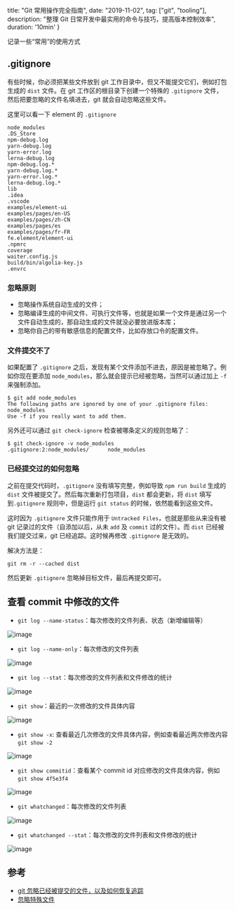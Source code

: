   title: "Git 常用操作完全指南",
  date: "2019-11-02",
  tag: ["git", "tooling"],
  description: "整理 Git 日常开发中最实用的命令与技巧，提高版本控制效率",
  duration: '10min'
}

记录一些“常用”的使用方式

## .gitignore

有些时候，你必须把某些文件放到 git 工作目录中，但又不能提交它们，例如打包生成的 `dist` 文件。在 git 工作区的根目录下创建一个特殊的 `.gitignore` 文件，然后把要忽略的文件名填进去，git 就会自动忽略这些文件。

这里可以看一下 element 的 `.gitignore`

```
node_modules
.DS_Store
npm-debug.log
yarn-debug.log
yarn-error.log
lerna-debug.log
npm-debug.log.*
yarn-debug.log.*
yarn-error.log.*
lerna-debug.log.*
lib
.idea
.vscode
examples/element-ui
examples/pages/en-US
examples/pages/zh-CN
examples/pages/es
examples/pages/fr-FR
fe.element/element-ui
.npmrc
coverage
waiter.config.js
build/bin/algolia-key.js
.envrc
```

### 忽略原则

-  忽略操作系统自动生成的文件；
-  忽略编译生成的中间文件、可执行文件等，也就是如果一个文件是通过另一个文件自动生成的，那自动生成的文件就没必要放进版本库；
-  忽略你自己的带有敏感信息的配置文件，比如存放口令的配置文件。

### 文件提交不了

如果配置了 `.gitignore` 之后，发现有某个文件添加不进去，原因是被忽略了。例如你现在要添加 `node_modules`，那么就会提示已经被忽略，当然可以通过加上 `-f` 来强制添加。

```
$ git add node_modules
The following paths are ignored by one of your .gitignore files:
node_modules
Use -f if you really want to add them.
```

另外还可以通过 `git check-ignore` 检查被哪条定义的规则忽略了：

```
$ git check-ignore -v node_modules
.gitignore:2:node_modules/      node_modules
```

### 已经提交过的如何忽略

之前在提交代码时，`.gitignore` 没有填写完整，例如导致 `npm run build` 生成的 `dist` 文件被提交了。然后每次重新打包项目，`dist` 都会更新，将 `dist` 填写到`.gitignore` 规则中，但是运行 `git status` 的时候，依然能看到这些文件。

这时因为 `.gitignore` 文件只能作用于 `Untracked Files`，也就是那些从来没有被 git 记录过的文件（自添加以后，从未 `add` 及 `commit` 过的文件）。而 `dist` 已经被我们提交过来，git 已经追踪。这时候再修改 `.gitignore` 是无效的。

解决方法是：

```
git rm -r --cached dist
```

然后更新 `.gitignore` 忽略掉目标文件，最后再提交即可。

## 查看 commit 中修改的文件

- `git log --name-status`：每次修改的文件列表、状态（新增编辑等）

![image](https://user-images.githubusercontent.com/28384700/87530299-ba504800-c6c2-11ea-9753-496334a96bf3.png)
- `git log --name-only`：每次修改的文件列表

![image](https://user-images.githubusercontent.com/28384700/87530450-eec40400-c6c2-11ea-876d-c8719ea22e8e.png)
- `git log --stat`：每次修改的文件列表和文件修改的统计

![image](https://user-images.githubusercontent.com/28384700/87530576-187d2b00-c6c3-11ea-93ef-284bbce85a68.png)
- `git show`：最近的一次修改的文件具体内容

![image](https://user-images.githubusercontent.com/28384700/87530948-9b05ea80-c6c3-11ea-991b-401ebbc6771d.png)
- `git show -x`: 查看最近几次修改的文件具体内容，例如查看最近两次修改内容 `git show -2`

![image](https://user-images.githubusercontent.com/28384700/87531261-0780e980-c6c4-11ea-8590-efebd61d17b2.png)
- `git show commitid`：查看某个 commit id 对应修改的文件具体内容，例如 `git show 4f5e3f4`

![image](https://user-images.githubusercontent.com/28384700/87531416-444ce080-c6c4-11ea-868e-c8acbc8d84c2.png)
- `git whatchanged`：每次修改的文件列表

![image](https://user-images.githubusercontent.com/28384700/87531768-c5a47300-c6c4-11ea-9522-02b7133958ef.png)
- `git whatchanged --stat`：每次修改的文件列表和文件修改的统计

![image](https://user-images.githubusercontent.com/28384700/87531828-db199d00-c6c4-11ea-931c-af3011f04ae0.png)

## 参考

- [git 忽略已经被提交的文件，以及如何恢复追踪](https://www.cnblogs.com/zhangceblogs/p/9020499.html)
- [忽略特殊文件](https://www.liaoxuefeng.com/wiki/896043488029600/900004590234208)